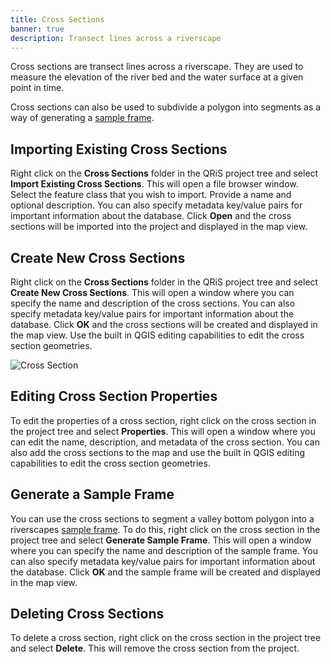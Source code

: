 ```yaml
---
title: Cross Sections
banner: true
description: Transect lines across a riverscape
---
```


Cross sections are transect lines across a riverscape. They are used to measure the elevation of the river bed and the water surface at a given point in time. 

Cross sections can also be used to subdivide a polygon into segments as a way of generating a [sample frame](/software-help/sample-frames).

## Importing Existing Cross Sections

Right click on the **Cross Sections** folder in the QRiS project tree and select **Import Existing Cross Sections**. This will open a file browser window. Select the feature class that you wish to import. Provide a name and optional description. You can also specify metadata key/value pairs for important information about the database. Click **Open** and the cross sections will be imported into the project and displayed in the map view.

## Create New Cross Sections

Right click on the **Cross Sections** folder in the QRiS project tree and select **Create New Cross Sections**. This will open a window where you can specify the name and description of the cross sections. You can also specify metadata key/value pairs for important information about the database. Click **OK** and the cross sections will be created and displayed in the map view. Use the built in QGIS editing capabilities to edit the cross section geometries.

![Cross Section](/images/software-help/cross-sections-overview.png)

## Editing Cross Section Properties

To edit the properties of a cross section, right click on the cross section in the project tree and select **Properties**. This will open a window where you can edit the name, description, and metadata of the cross section. You can also add the cross sections to the map and use the built in QGIS editing capabilities to edit the cross section geometries.

## Generate a Sample Frame

You can use the cross sections to segment a valley bottom polygon into a riverscapes [sample frame](/software-help/sample-frames). To do this, right click on the cross section in the project tree and select **Generate Sample Frame**. This will open a window where you can specify the name and description of the sample frame. You can also specify metadata key/value pairs for important information about the database. Click **OK** and the sample frame will be created and displayed in the map view.

## Deleting Cross Sections

To delete a cross section, right click on the cross section in the project tree and select **Delete**. This will remove the cross section from the project.